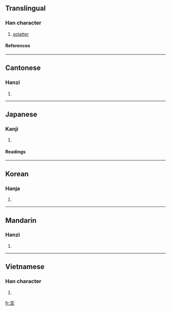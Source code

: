 ==Translingual==
===Han character===
{{Han char|rn=85|rad=水|as=12|sn=15|four=3212<sub>2</sub>|canj=水土廿竹 (EGTH)}}
# [[splatter]]
====References====
{{Han ref|kx=0652.040|dkj=18332|dj=1062.070|hdz=31736.020|uh=6F8E|ud=28558|bh=BCEA|bd=48362}}
----
==Cantonese==
===Hanzi===
{{yue-hanzi|jyut=|y=paang1, paang4}}
# {{defn|Cantonese}}
----
==Japanese==
===Kanji===
{{ja-kanji|grade=|rs=水12}}
# {{defn|Japanese}} 
====Readings====
{{ja-readings|on=[[ほう]] (hō)|kun=}}
----
==Korean==
===Hanja===
{{ko-hanja|hangeul=팽|eumhun=|rv=paeng|mr=p'aeng|y=phayng}}
# {{defn|Korean}}
----
==Mandarin==
===Hanzi===
{{cmn-hanzi|pin=[[pēng]] ([[peng1]]), [[péng]] ([[peng2]])|wg=p'eng<sup>1</sup>, p'eng<sup>2</sup>}}
# {{defn|Mandarin}}
----
==Vietnamese==
===Han character===
{{vi-hantu|dề}}
# {{defn|Vietnamese}}

[[fr:澎]]